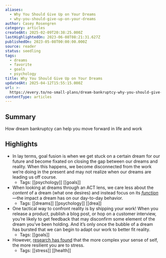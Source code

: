 ```yaml
---
aliases:
  - Why You Should Give Up on Your Dreams
  - why-you-should-give-up-on-your-dreams
author: Casey Rosengren
category: articles
createdAt: 2025-02-09T20:38:25.000Z
lastHighlightedOn: 2023-06-08T08:21:31.627Z
publishedOn: 2023-05-08T00:00:00.000Z
source: reader
status: seedling
tags:
  - dreams
  - favorite
  - goals
  - psychology
title: Why You Should Give Up on Your Dreams
updatedAt: 2025-04-12T15:55:15.000Z
url: >-
  https://every.to/no-small-plans/dream-bankruptcy-why-you-should-give-up-on-your-holy-grail
contentType: articles
---
```

## Summary

How dream bankruptcy can help you move forward in life and work

## Highlights

- In lay terms, goal fusion is when we get stuck on a certain dream for our future and become fixated on closing the gap between our dreams and reality. When this happens, we become disconnected from the work we’re doing in the present and may not realize when our dreams are leading us off course.
    - Tags: [[psychology]] [[goals]]
- When looking at dreams through an ACT lens, we care less about the _content_ of a dream (what one desires) and instead focus on its [*function*](https://www.actmindfully.com.au/upimages/Function_Versus_Form_in_Thoughts.pdf)—the impact a dream has on our day-to-day behavior.
    - Tags: [[dreams]] [[psychology]] [[drea]]
- One tactical way to confront reality is by shipping your work! When you release a product, publish a blog post, or hop on a customer interview, you’re likely to get feedback that may disconfirm some element of the dream you’ve been holding. And it’s only once the bubble of a dream has bursted that we can begin to adapt our work to better fit reality.
    - Tags: [[goals]]
- However, [research has found](https://pubmed.ncbi.nlm.nih.gov/3572732/) that the more complex your sense of self, the more resilient you are to stress.
    - Tags: [[stress]] [[health]]
